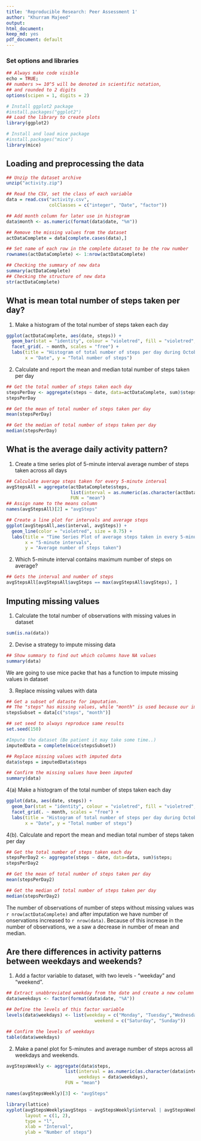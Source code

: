 ```yaml
---
title: 'Reproducible Research: Peer Assessment 1'
author: "Khurram Majeed"
output:
html_document:
keep_md: yes
pdf_document: default
---
```


### Set options and libraries
```r
## Always make code visible
echo = TRUE;
## numbers >= 10^5 will be denoted in scientific notation,
## and rounded to 2 digits
options(scipen = 1, digits = 2)

# Install ggplot2 package
#install.packages("ggplot2")
## Load the library to create plots
library(ggplot2)

# Install and load mice package
#install.packages("mice")
library(mice)
```

## Loading and preprocessing the data
```r
## Unzip the dataset archive
unzip("activity.zip")

## Read the CSV, set the class of each variable
data = read.csv("activity.csv", 
                colClasses = c("integer", "Date", "factor"))

## Add month column for later use in histogram
data$month <- as.numeric(format(data$date, "%m"))

## Remove the missing values from the dataset
actDataComplete = data[complete.cases(data),] 

## Set name of each row in the complete dataset to be the row number
rownames(actDataComplete) <- 1:nrow(actDataComplete)

## Checking the summary of new data
summary(actDataComplete)
## Checking the structure of new data
str(actDataComplete)
```

## What is mean total number of steps taken per day?
1. Make a histogram of the total number of steps taken each day
```r
ggplot(actDataComplete, aes(date, steps)) + 
  geom_bar(stat = "identity", colour = "violetred", fill = "violetred", width = 0.7) + 
  facet_grid(. ~ month, scales = "free") + 
  labs(title = "Histogram of total number of steps per day during October & November of 2012", 
       x = "Date", y = "Total number of steps")
```

2. Calculate and report the mean and median total number of steps taken per day
```r
## Get the total number of steps taken each day
stepsPerDay <- aggregate(steps ~ date, data=actDataComplete, sum)$steps;
stepsPerDay

## Get the mean of total number of steps taken per day
mean(stepsPerDay)

## Get the median of total number of steps taken per day
median(stepsPerDay)
```

## What is the average daily activity pattern?
1. Create a time series plot of 5-minute interval average number of steps taken across all days  
```r
## Calculate average steps taken for every 5-minute interval
avgStepsAll = aggregate(actDataComplete$steps,
                        list(interval = as.numeric(as.character(actDataComplete$interval))), 
                        FUN = "mean")
## Assign name to the means column 
names(avgStepsAll)[2] = "avgSteps"

## Create a line plot for intervals and average steps 
ggplot(avgStepsAll,aes(interval, avgSteps)) + 
  geom_line(color = "violetred", size = 0.75) + 
  labs(title = "Time Series Plot of average steps taken in every 5-minute interval", 
       x = "5-minute intervals", 
       y = "Average number of steps taken")
```

2. Which 5-minute interval contains maximum number of steps on average?
```r
## Gets the interval and number of steps
avgStepsAll[avgStepsAll$avgSteps == max(avgStepsAll$avgSteps), ]
```

## Imputing missing values
1. Calculate the total number of observations with missing values in dataset
```r
sum(is.na(data))
```

2. Devise a strategy to impute missing data
```r
## Show summary to find out which columns have NA values
summary(data)
```
We are going to use mice packe that has a function to impute missing values in dataset

3. Replace missing values with data
```r
## Get a subset of dataste for imputation. 
## The "steps" has missing values, while "month" is used because our imputation method requires a matrix  
stepsSubset = data[c("steps", "month")]

## set seed to always reproduce same results
set.seed(150)

#Impute the dataset (Be patient it may take some time..)
imputedData = complete(mice(stepsSubset))

## Replace missing values with imputed data
data$steps = imputedData$steps

## Confirm the missing values have been imputed
summary(data)
```

4(a) Make a histogram of the total number of steps taken each day
```r
ggplot(data, aes(date, steps)) + 
  geom_bar(stat = "identity", colour = "violetred", fill = "violetred", width = 0.7) + 
  facet_grid(. ~ month, scales = "free") + 
  labs(title = "Histogram of total number of steps per day during October & November of 2012", 
       x = "Date", y = "Total number of steps")
```

4(b). Calculate and report the mean and median total number of steps taken per day
```r
## Get the total number of steps taken each day
stepsPerDay2 <- aggregate(steps ~ date, data=data, sum)$steps;
stepsPerDay2

## Get the mean of total number of steps taken per day
mean(stepsPerDay2)

## Get the median of total number of steps taken per day
median(stepsPerDay2)
```

The number of observations of number of steps without missing values was `r nrow(actDataComplete)`
and after imputation we have number of onservations increased to `r nrow(data)`. Because of this increase in the number of observations, we a saw a decrease in number of mean and median.

## Are there differences in activity patterns between weekdays and weekends?
1. Add a factor variable to dataset, with two levels - "weekday" and "weekend". 
```r
## Extract unabbreviated weekday from the date and create a new column
data$weekdays <- factor(format(data$date, "%A"))

## Define the levels of this factor variable
levels(data$weekdays) <- list(weekday = c("Monday", "Tuesday","Wednesday","Thursday", "Friday"),
                                 weekend = c("Saturday", "Sunday"))

## Confirm the levels of weekdays
table(data$weekdays)
```
2. Make a panel plot for 5-minutes and average number of steps across all weekdays and weekends.
```r
avgStepsWeekly <- aggregate(data$steps, 
                      list(interval = as.numeric(as.character(data$interval)), 
                           weekdays = data$weekdays),
                      FUN = "mean")

names(avgStepsWeekly)[3] <- "avgSteps"

library(lattice)
xyplot(avgStepsWeekly$avgSteps ~ avgStepsWeekly$interval | avgStepsWeekly$weekdays, 
       layout = c(1, 2), 
       type = "l", 
       xlab = "Interval", 
       ylab = "Number of steps")
```